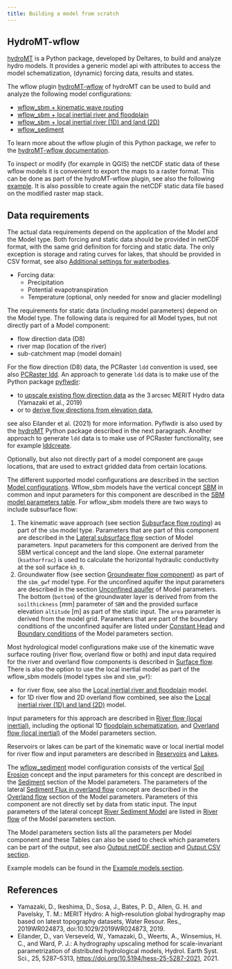 ```yaml
---
title: Building a model from scratch
---
```


## HydroMT-wflow

[hydroMT](https://github.com/Deltares/hydromt) is a Python package, developed by Deltares, to
build and analyze hydro models. It provides a generic model api with attributes to access the
model schematization, (dynamic) forcing data, results and states.

The wflow plugin [hydroMT-wflow](https://github.com/Deltares/hydromt_wflow) of hydroMT can be
used to build and analyze the following model configurations:

- [wflow\_sbm + kinematic wave routing](../model_docs/model_configurations.qmd#sbm-kinematic-wave)
- [wflow\_sbm + local inertial river and floodplain](../model_docs/model_configurations.qmd#sbm-local-inertial-river)
- [wflow\_sbm + local inertial river (1D) and land (2D)](../model_docs/model_configurations.qmd#sbm-local-inertial-river-1d-and-land-2d)
- [wflow\_sediment](../model_docs/model_configurations.html#wflow_sediment)

To learn more about the wflow plugin of this Python package, we refer to the [hydroMT-wflow
documentation](https://deltares.github.io/hydromt_wflow/latest/index.html).

To inspect or modify (for example in QGIS) the netCDF static data of these wflow models it is
convenient to export the maps to a raster format. This can be done as part of the hydroMT-wflow
plugin, see also the following
[example](https://deltares.github.io/hydromt_wflow/latest/_examples/convert_staticmaps_to_mapstack.html).
It is also possible to create again the netCDF static data file based on the modified raster
map stack.


## Data requirements
The actual data requirements depend on the application of the Model and the Model type. Both
forcing and static data should be provided in netCDF format, with the same grid definition for
forcing and static data. The only exception is storage and rating curves for lakes, that should
be provided in CSV format, see also [Additional settings for
waterbodies](../model_docs/lateral/waterbodies.qmd#additional-settings).

* Forcing data:
  - Precipitation
  - Potential evapotranspiration
  - Temperature (optional, only needed for snow and glacier modelling)

The requirements for static data (including model parameters) depend on the Model type. The
following data is required for all Model types, but not directly part of a Model component:

+ flow direction data (D8)
+ river map (location of the river)
+ sub-catchment map (model domain)

For the flow direction (D8) data, the PCRaster `ldd` convention is used, see also [PCRaster
ldd](https://pcraster.geo.uu.nl/pcraster/4.3.1/documentation/pcraster_manual/sphinx/secdatbase.html#ldd-data-type).
An approach to generate `ldd` data is to make use of the Python package
[pyflwdir](https://github.com/Deltares/pyflwdir):

+ to [upscale existing flow direction
  data](https://deltares.github.io/pyflwdir/latest/_examples/upscaling.html) as the 3 arcsec
  MERIT Hydro data (Yamazaki et al., 2019)
+ or to [derive flow directions from elevation
  data](https://deltares.github.io/pyflwdir/latest/_examples/from_dem.html),

see also Eilander et al. (2021) for more information. Pyflwdir is also used by the
[hydroMT](https://github.com/Deltares/hydromt) Python package described in the next paragraph.
Another approach to generate `ldd` data is to make use of PCRaster functionality, see for
example
[lddcreate](https://pcraster.geo.uu.nl/pcraster/4.3.1/documentation/pcraster_manual/sphinx/op_lddcreate.html).

Optionally, but also not directly part of a model component are `gauge` locations, that are
used to extract gridded data from certain locations.

The different supported model configurations are described in the section [Model
configurations](../model_docs/model_configurations.qmd). Wflow\_sbm models have the vertical
concept [SBM](../model_docs/vertical/sbm.qmd) in common and input parameters for this component
are described in the [SBM model parameters table](../model_docs/parameters_vertical.qmd#sbm).
For wflow\_sbm models there are two ways to include subsurface flow:

1. The kinematic wave approach (see section [Subsurface flow
   routing](../model_docs/lateral/kinwave.qmd#subsurface-flow-routing)) as part of the `sbm`
   model type. Parameters that are part of this component are described in the [Lateral
   subsurface flow](../model_docs/parameters_lateral.qmd#lateral-subsurface-flow) section of
   Model parameters. Input parameters for this component are derived from the SBM vertical
   concept and the land slope. One external parameter (`ksathorfrac`) is used to calculate the
   horizontal hydraulic conductivity at the soil surface `kh_0`.
2. Groundwater flow (see section [Groundwater flow component](../model_docs/lateral/gwf.qmd))
   as part of the `sbm_gwf` model type. For the unconfined aquifer the input parameters are
   described in the section [Unconfined
   aquifer](../model_docs/parameters_lateral.qmd#unconfined-aquifer) of Model parameters. The
   bottom (`bottom`) of the groundwater layer is derived from from the `soilthickness` [mm]
   parameter of `SBM` and the provided surface elevation `altitude` [m] as part of the static
   input. The `area` parameter is derived from the model grid. Parameters that are part of the
   boundary conditions of the unconfined aquifer are listed under [Constant
   Head](../model_docs/lateral/gwf.qmd#head-boundary) and [Boundary
   conditions](../model_docs/parameters_lateral.qmd#boundary-conditions) of the Model
   parameters section.

Most hydrological model configurations make use of the kinematic wave surface routing (river
flow, overland flow or both) and input data required for the river and overland flow components
is described in [Surface flow](../model_docs/parameters_lateral.qmd#surface-flow). There is
also the option to use the local inertial model as part of the wflow\_sbm models (model types
`sbm` and `sbm_gwf`):

+ for river flow, see also the [Local inertial river and
  floodplain](../model_docs/model_configurations.qmd#sbm-local-inertial-river) model.
+ for 1D river flow and 2D overland flow combined, see also the [Local inertial river (1D) and
  land (2D)](../model_docs/model_configurations.qmd#sbm-local-inertial-river-1d-and-land-2d)
  model.

Input parameters for this approach are described in [River flow (local
inertial)](../model_docs/parameters_lateral.qmd#local-inertial), including the optional 1D
[floodplain schematization](../model_docs/parameters_lateral.qmd#d-floodplain), and [Overland
flow (local inertial)](../model_docs/parameters_lateral.qmd#overland-flow) of the Model
parameters section.

Reservoirs or lakes can be part of the kinematic wave or local inertial model for river flow
and input parameters are described in
[Reservoirs](../model_docs/parameters_lateral.qmd#reservoirs) and
[Lakes](../model_docs/parameters_lateral.qmd#lakes).

The [wflow\_sediment](../model_docs/model_configurations.qmd#wflow_sediment) model
configuration consists of the vertical [Soil Erosion](../model_docs/vertical/sediment.qmd)
concept and the input parameters for this concept are described in the
[Sediment](../model_docs/parameters_vertical.qmd#sediment) section of the Model parameters. The
parameters of the lateral [Sediment Flux in overland
flow](../model_docs/lateral/sediment_flux.qmd#sediment-flux-in-overland-flow) concept are
described in the [Overland flow](../model_docs/parameters_lateral.qmd#overland-flow-1) section
of the Model parameters. Parameters of this component are not directly set by data from static
input. The input parameters of the lateral concept [River Sediment
Model](../model_docs/lateral/sediment_flux.qmd#river-sediment-model) are listed in [River
flow](../model_docs/parameters_lateral.qmd#river-flow-1) of the Model parameters section.

The Model parameters section lists all the parameters per Model component and these Tables can
also be used to check which parameters can be part of the output, see also [Output netCDF
section](../user_guide/toml_file.qmd#output-netcdf-section) and [Output CSV
section](../user_guide/toml_file.qmd#output-csv-section).

Example models can be found in the [Example models section](./download_example_models.qmd).

## References
+ Yamazaki, D., Ikeshima, D., Sosa, J., Bates, P. D., Allen, G. H. and Pavelsky, T. M.: MERIT
  Hydro: A high‐resolution global hydrography map based on latest topography datasets, Water
  Resour. Res., 2019WR024873, doi:10.1029/2019WR024873, 2019.
+ Eilander, D., van Verseveld, W., Yamazaki, D., Weerts, A., Winsemius, H. C., and Ward, P. J.:
  A hydrography upscaling method for scale-invariant parametrization of distributed
  hydrological models, Hydrol. Earth Syst. Sci., 25, 5287–5313,
  <https://doi.org/10.5194/hess-25-5287-2021>, 2021.
